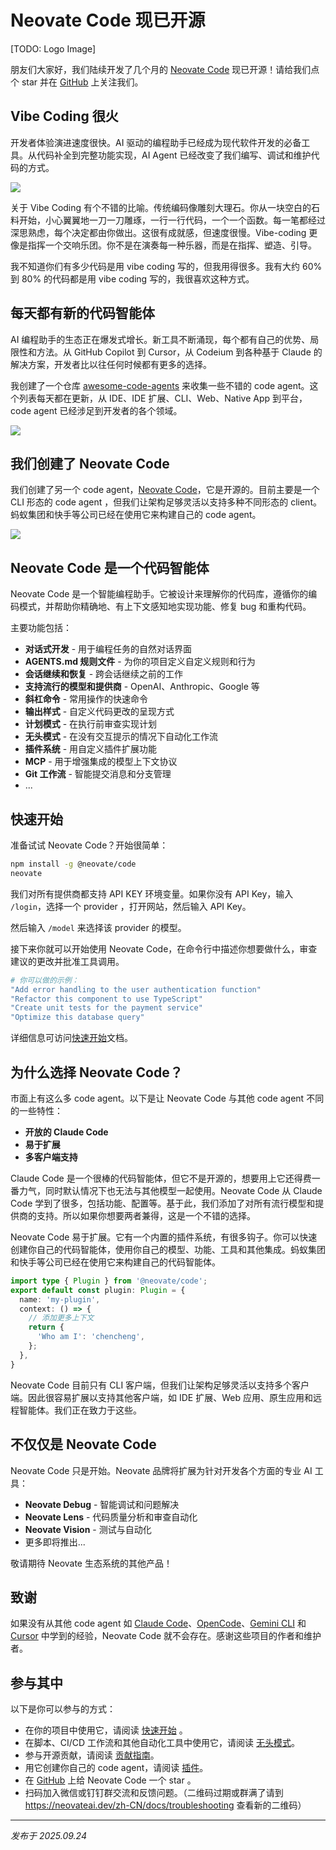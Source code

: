 # Neovate Code 现已开源

[TODO: Logo Image]

朋友们大家好，我们陆续开发了几个月的 [Neovate Code](https://github.com/neovateai/neovate-code) 现已开源！请给我们点个 star 并在 [GitHub](https://github.com/neovateai/neovate-code) 上关注我们。

## Vibe Coding 很火

开发者体验演进速度很快。AI 驱动的编程助手已经成为现代软件开发的必备工具。从代码补全到完整功能实现，AI Agent 已经改变了我们编写、调试和维护代码的方式。

![](https://pic.sorrycc.com/proxy/1758510683119-365317942.png)

关于 Vibe Coding 有个不错的比喻。传统编码像雕刻大理石。你从一块空白的石料开始，小心翼翼地一刀一刀雕琢，一行一行代码，一个一个函数。每一笔都经过深思熟虑，每个决定都由你做出。这很有成就感，但速度很慢。Vibe-coding 更像是指挥一个交响乐团。你不是在演奏每一种乐器，而是在指挥、塑造、引导。

我不知道你们有多少代码是用 vibe coding 写的，但我用得很多。我有大约 60% 到 80% 的代码都是用 vibe coding 写的，我很喜欢这种方式。

## 每天都有新的代码智能体

AI 编程助手的生态正在爆发式增长。新工具不断涌现，每个都有自己的优势、局限性和方法。从 GitHub Copilot 到 Cursor，从 Codeium 到各种基于 Claude 的解决方案，开发者比以往任何时候都有更多的选择。

我创建了一个仓库 [awesome-code-agents](https://github.com/sorrycc/awesome-code-agents) 来收集一些不错的 code agent。这个列表每天都在更新，从 IDE、IDE 扩展、CLI、Web、Native App 到平台，code agent 已经涉足到开发者的各个领域。

![](https://pic.sorrycc.com/proxy/1758519081748-485895514.png)

## 我们创建了 Neovate Code

我们创建了另一个 code agent，[Neovate Code](https://github.com/neovateai/neovate-code)，它是开源的。目前主要是一个 CLI 形态的 code agent ，但我们让架构足够灵活以支持多种不同形态的 client。蚂蚁集团和快手等公司已经在使用它来构建自己的 code agent。

![](https://pic.sorrycc.com/proxy/1757930385492-174713366.png)

## Neovate Code 是一个代码智能体

Neovate Code 是一个智能编程助手。它被设计来理解你的代码库，遵循你的编码模式，并帮助你精确地、有上下文感知地实现功能、修复 bug 和重构代码。

主要功能包括：

- **对话式开发** - 用于编程任务的自然对话界面
- **AGENTS.md 规则文件** - 为你的项目定义自定义规则和行为
- **会话继续和恢复** - 跨会话继续之前的工作
- **支持流行的模型和提供商** - OpenAI、Anthropic、Google 等
- **斜杠命令** - 常用操作的快速命令
- **输出样式** - 自定义代码更改的呈现方式
- **计划模式** - 在执行前审查实现计划
- **无头模式** - 在没有交互提示的情况下自动化工作流
- **插件系统** - 用自定义插件扩展功能
- **MCP** - 用于增强集成的模型上下文协议
- **Git 工作流** - 智能提交消息和分支管理
- ...

## 快速开始

准备试试 Neovate Code？开始很简单：

```bash
npm install -g @neovate/code
neovate
```

我们对所有提供商都支持 API KEY 环境变量。如果你没有 API Key，输入 `/login`，选择一个 provider ，打开网站，然后输入 API Key。

然后输入 `/model` 来选择该 provider 的模型。

接下来你就可以开始使用 Neovate Code，在命令行中描述你想要做什么，审查建议的更改并批准工具调用。

```bash
# 你可以做的示例：
"Add error handling to the user authentication function"
"Refactor this component to use TypeScript"
"Create unit tests for the payment service"
"Optimize this database query"
```

详细信息可访问[快速开始](/zh-CN/docs/quickstart)文档。

## 为什么选择 Neovate Code？

市面上有这么多 code agent。以下是让 Neovate Code 与其他 code agent 不同的一些特性：

- **开放的 Claude Code**
- **易于扩展**
- **多客户端支持**

Claude Code 是一个很棒的代码智能体，但它不是开源的，想要用上它还得费一番力气，同时默认情况下也无法与其他模型一起使用。Neovate Code 从 Claude Code 学到了很多，包括功能、配置等。基于此，我们添加了对所有流行模型和提供商的支持。所以如果你想要两者兼得，这是一个不错的选择。

Neovate Code 易于扩展。它有一个内置的插件系统，有很多钩子。你可以快速创建你自己的代码智能体，使用你自己的模型、功能、工具和其他集成。蚂蚁集团和快手等公司已经在使用它来构建自己的代码智能体。

```ts
import type { Plugin } from '@neovate/code';
export default const plugin: Plugin = {
  name: 'my-plugin',
  context: () => {
    // 添加更多上下文
    return {
      'Who am I': 'chencheng',
    };
  },
}
```

Neovate Code 目前只有 CLI 客户端，但我们让架构足够灵活以支持多个客户端。因此很容易扩展以支持其他客户端，如 IDE 扩展、Web 应用、原生应用和远程智能体。我们正在致力于这些。

## 不仅仅是 Neovate Code

Neovate Code 只是开始。Neovate 品牌将扩展为针对开发各个方面的专业 AI 工具：

- **Neovate Debug** - 智能调试和问题解决
- **Neovate Lens** - 代码质量分析和审查自动化
- **Neovate Vision** - 测试与自动化
- 更多即将推出...

敬请期待 Neovate 生态系统的其他产品！

## 致谢

如果没有从其他 code agent 如 [Claude Code](https://github.com/anthropics/claude-code)、[OpenCode](https://github.com/sst/opencode)、[Gemini CLI](https://github.com/google-gemini/gemini-cli) 和 [Cursor](https://www.cursor.com/) 中学到的经验，Neovate Code 就不会存在。感谢这些项目的作者和维护者。

## 参与其中

以下是你可以参与的方式：

- 在你的项目中使用它，请阅读 [快速开始](/zh-CN/docs/quickstart) 。
- 在脚本、CI/CD 工作流和其他自动化工具中使用它，请阅读 [无头模式](/zh-CN/docs/headless)。
- 参与开源贡献，请阅读 [贡献指南](https://github.com/neovateai/neovate-code/blob/master/CONTRIBUTING.md)。
- 用它创建你自己的 code agent，请阅读 [插件](/zh-CN/docs/plugins)。
- 在 [GitHub](https://github.com/neovateai/neovate-code) 上给 Neovate Code 一个 star 。
- 扫码加入微信或钉钉群交流和反馈问题。（二维码过期或群满了请到 https://neovateai.dev/zh-CN/docs/troubleshooting 查看新的二维码）

---

*发布于 2025.09.24*

